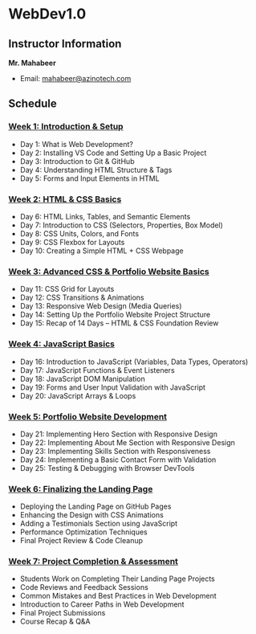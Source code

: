 # WebDev1.0

## Instructor Information

**Mr. Mahabeer**

- Email: [mahabeer@azinotech.com](mailto:mahabeer@azinotech.com)

## Schedule

### [Week 1: Introduction & Setup](/week-1)

- Day 1: What is Web Development?
- Day 2: Installing VS Code and Setting Up a Basic Project
- Day 3: Introduction to Git & GitHub
- Day 4: Understanding HTML Structure & Tags
- Day 5: Forms and Input Elements in HTML

### [Week 2: HTML & CSS Basics](/week-2)

- Day 6: HTML Links, Tables, and Semantic Elements
- Day 7: Introduction to CSS (Selectors, Properties, Box Model)
- Day 8: CSS Units, Colors, and Fonts
- Day 9: CSS Flexbox for Layouts
- Day 10: Creating a Simple HTML + CSS Webpage

### [Week 3: Advanced CSS & Portfolio Website Basics](/week-3)

- Day 11: CSS Grid for Layouts
- Day 12: CSS Transitions & Animations
- Day 13: Responsive Web Design (Media Queries)
- Day 14: Setting Up the Portfolio Website Project Structure
- Day 15: Recap of 14 Days – HTML & CSS Foundation Review

### [Week 4: JavaScript Basics](/week-4)

- Day 16: Introduction to JavaScript (Variables, Data Types, Operators)
- Day 17: JavaScript Functions & Event Listeners
- Day 18: JavaScript DOM Manipulation
- Day 19: Forms and User Input Validation with JavaScript
- Day 20: JavaScript Arrays & Loops

### [Week 5: Portfolio Website Development](/week-5)

- Day 21: Implementing Hero Section with Responsive Design
- Day 22: Implementing About Me Section with Responsive Design
- Day 23: Implementing Skills Section with Responsiveness
- Day 24: Implementing a Basic Contact Form with Validation
- Day 25: Testing & Debugging with Browser DevTools

### [Week 6: Finalizing the Landing Page](/week-6)

- Deploying the Landing Page on GitHub Pages
- Enhancing the Design with CSS Animations
- Adding a Testimonials Section using JavaScript
- Performance Optimization Techniques
- Final Project Review & Code Cleanup

### [Week 7: Project Completion & Assessment](/week-7)

- Students Work on Completing Their Landing Page Projects
- Code Reviews and Feedback Sessions
- Common Mistakes and Best Practices in Web Development
- Introduction to Career Paths in Web Development
- Final Project Submissions
- Course Recap & Q&A
